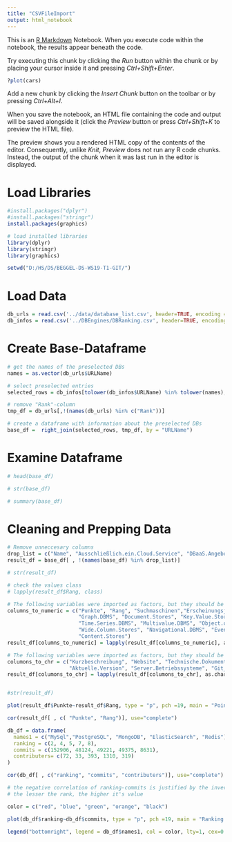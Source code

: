 ```yaml
---
title: "CSVFileImport"
output: html_notebook
---
```


This is an [R Markdown](http://rmarkdown.rstudio.com) Notebook. When you execute code within the notebook, the results appear beneath the code. 

Try executing this chunk by clicking the *Run* button within the chunk or by placing your cursor inside it and pressing *Ctrl+Shift+Enter*. 

```r
?plot(cars)
```

Add a new chunk by clicking the *Insert Chunk* button on the toolbar or by pressing *Ctrl+Alt+I*.

When you save the notebook, an HTML file containing the code and output will be saved alongside it (click the *Preview* button or press *Ctrl+Shift+K* to preview the HTML file).

The preview shows you a rendered HTML copy of the contents of the editor. Consequently, unlike *Knit*, *Preview* does not run any R code chunks. Instead, the output of the chunk when it was last run in the editor is displayed.

# Load Libraries
```r
#install.packages("dplyr")
#install.packages("stringr")
install.packages(graphics)

# load installed libraries 
library(dplyr)
library(stringr)
library(graphics)

```

```r
setwd("D:/HS/DS/BEGGEL-DS-WS19-T1-GIT/")
```

# Load Data
```r
db_urls = read.csv('../data/database_list.csv', header=TRUE, encoding = "UTF-8", na.strings = "null")
db_infos = read.csv('../DBEngines/DBRanking.csv', header=TRUE, encoding = "UTF-8", na.strings = "null") 

```

# Create Base-Dataframe
```r
# get the names of the preselected DBs
names = as.vector(db_urls$URLName)  

# select preselected entries 
selected_rows = db_infos[tolower(db_infos$URLName) %in% tolower(names), ]

# remove "Rank"-column
tmp_df = db_urls[,!(names(db_urls) %in% c("Rank"))]

# create a dataframe with information about the preselected DBs
base_df =  right_join(selected_rows, tmp_df, by = "URLName")

```

# Examine Dataframe
```r
# head(base_df)

```


```r
# str(base_df)

```


```r
# summary(base_df)

```

# Cleaning and Prepping Data
```r
# Remove unneccesary columns
drop_list = c("Name", "Ausschließlich.ein.Cloud.Service", "DBaaS.Angebote", "Anmerkung")
result_df = base_df[ , !(names(base_df) %in% drop_list)]
```

```r
# str(result_df)

```


```r
# check the values class
# lapply(result_df$Rang, class)

# The following variables were imported as factors, but they should be numerical 
columns_to_numeric = c("Punkte", "Rang", "Suchmaschinen","Erscheinungsjahr", 
                       "Graph.DBMS", "Document.Stores", "Key.Value.Stores", "Relational.DBMS",
                       "Time.Series.DBMS", "Multivalue.DBMS", "Object.oriented.DBMS", "RDF.Stores", 
                       "Wide.Column.Stores", "Navigational.DBMS", "Event.Stores", "Native.XML.DBMS",
                       "Content.Stores")
result_df[columns_to_numeric] = lapply(result_df[columns_to_numeric], as.numeric)

# The following variables were imported as factors, but they should be characters
columons_to_chr = c("Kurzbeschreibung", "Website", "Technische.Dokumentation", "Entwickler",
                    "Aktuelle.Version", "Server.Betriebssysteme", "Git_URL")
result_df[columons_to_chr] = lapply(result_df[columons_to_chr], as.character)


#str(result_df)

```

```r
plot(result_df$Punkte~result_df$Rang, type = "p", pch =19, main = "Points in dependence of the Rank", xlab="Rank", ylab="Points")

```

```r
cor(result_df[ , c( "Punkte", "Rang")], use="complete")
```

```r
db_df = data.frame(
  names1 = c("MySql","PostgreSQL", "MongoDB", "ElasticSearch", "Redis"),
  ranking = c(2, 4, 5, 7, 8),
  commits = c(152906, 48124, 49221, 49375, 8631),
  contributers= c(72, 33, 393, 1310, 319)
)

cor(db_df[ , c("ranking", "commits", "contributers")], use="complete")

```

```r
# the negative correlation of ranking-commits is justified by the inversely proportional value of the rank to the rank itself
# the lesser the rank, the higher it's value

```


```r
color = c("red", "blue", "green", "orange", "black")

plot(db_df$ranking~db_df$commits, type = "p", pch =19, main = "Ranking in dependence of Commits", col= color, ylim = rev(range(db_df$ranking)), xlab="Commits", ylab="Rank")

legend("bottomright", legend = db_df$names1, col = color, lty=1, cex=0.8)

```

